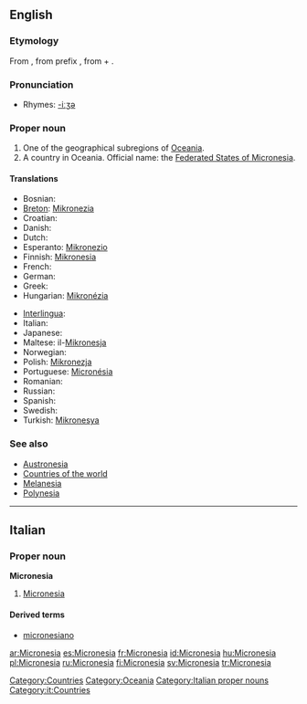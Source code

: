 ==English==

===Etymology===
From {{AGr.}} {{term|Μικρονήσος|tr=Mikronesos||small island|sc=Grek}}, from prefix {{term|μικρο-|tr=mikro-||[[micro-]]|sc=Grek}}, from {{term|μικρός|tr=mikros||small, mimimum|sc=Grek}} + {{term|νήσος|tr=nesos||island|sc=Grek}}.

===Pronunciation===
* Rhymes: [[Rhymes:English:-iːʒə|-iːʒə]]

===Proper noun===
{{wikipedia}}
{{wikipedia|Federated States of Micronesia}}
{{en-proper noun}}

# One of the geographical subregions of [[Oceania]].
# A country in Oceania. Official name: the [[Federated States of Micronesia]].

====Translations====
{{trans-top|country}}
* Bosnian: {{t-|bs|Mikronezija|f}}
* [[Breton]]: [[Mikronezia]]
* Croatian: {{t-|hr|Mikronezija|f}}
* Danish: {{t-|da|Mikronesien}}
* Dutch: {{t-|nl|Micronesia}}
* Esperanto: [[Mikronezio]]
* Finnish: [[Mikronesia]]
* French: {{t+|fr|Micronésie}}
* German: {{t+|de|Mikronesien}}
* Greek: {{t+|el|Μικρονησία|f|tr=Mikronisía|sc=Grek}}
* Hungarian: [[Mikronézia]]
{{trans-mid}}
* [[Interlingua]]: {{t-|ia|Micronesia|xs=Interlingua}}
* Italian: {{t-|it|Micronesia}}
* Japanese: {{t-|ja|ミクロネシア|tr=mikuroneshia|sc=Jpan}}
* Maltese: il-[[Mikronesja]]
* Norwegian: {{t-|no|Mikronesiaføderasjonen}}
* Polish: [[Mikronezja]]
* Portuguese: [[Micronésia]]
* Romanian: {{t-|ro|Micronesia|f}}
* Russian: {{t-|ru|Микронезия|sc=Cyrl}}
* Spanish: {{t+|es|Micronesia}}
* Swedish: {{t+|sv|Mikronesien}}
* Turkish: [[Mikronesya]]
{{trans-bottom}}

===See also===
* [[Austronesia]]
* [[Appendix:Countries of the world|Countries of the world]]
* [[Melanesia]]
* [[Polynesia]]

[[Category:Countries]]
[[Category:Oceania]]

----

==Italian==
{{wikipedia|lang=it}}

===Proper noun===
'''Micronesia''' {{f}}

# [[#English|Micronesia]]

====Derived terms====
* [[micronesiano]]

[[Category:Italian proper nouns]]
[[Category:it:Countries]]

[[ar:Micronesia]]
[[es:Micronesia]]
[[fr:Micronesia]]
[[id:Micronesia]]
[[hu:Micronesia]]
[[pl:Micronesia]]
[[ru:Micronesia]]
[[fi:Micronesia]]
[[sv:Micronesia]]
[[tr:Micronesia]]